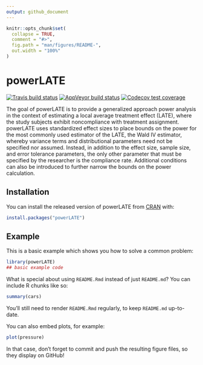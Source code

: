 ```yaml
---
output: github_document
---
```


<!-- README.md is generated from README.Rmd. Please edit that file -->

```r
knitr::opts_chunk$set(
  collapse = TRUE,
  comment = "#>",
  fig.path = "man/figures/README-",
  out.width = "100%"
)
```

# powerLATE

<!-- badges: start -->
[![Travis build status](https://travis-ci.com/EddieYang211/powerLATE.svg?branch=master)](https://travis-ci.com/EddieYang211/powerLATE)
[![AppVeyor build status](https://ci.appveyor.com/api/projects/status/github/EddieYang211/powerLATE?branch=master&svg=true)](https://ci.appveyor.com/project/EddieYang211/powerLATE)
[![Codecov test coverage](https://codecov.io/gh/EddieYang211/powerLATE/branch/master/graph/badge.svg)](https://codecov.io/gh/EddieYang211/powerLATE?branch=master)
<!-- badges: end -->

The goal of powerLATE is to provide a generalized approach power analysis in the context of estimating a local average treatment effect (LATE), where the study subjects exhibit noncompliance with treatment assignment. powerLATE uses standardized effect sizes to place bounds on the power for the most commonly used estimator of the LATE, the Wald IV estimator, whereby variance terms and distributional parameters need not be specified nor assumed. Instead, in addition to the effect size, sample size, and error tolerance parameters, the only other parameter that must be specified by the researcher is the compliance rate. Additional conditions can also be introduced to further narrow the bounds on the power calculation.

## Installation

You can install the released version of powerLATE from [CRAN](https://CRAN.R-project.org) with:

``` r
install.packages("powerLATE")
```

## Example

This is a basic example which shows you how to solve a common problem:

```r
library(powerLATE)
## basic example code
```

What is special about using `README.Rmd` instead of just `README.md`? You can include R chunks like so:

```r
summary(cars)
```

You'll still need to render `README.Rmd` regularly, to keep `README.md` up-to-date.

You can also embed plots, for example:

```r
plot(pressure)
```

In that case, don't forget to commit and push the resulting figure files, so they display on GitHub!
